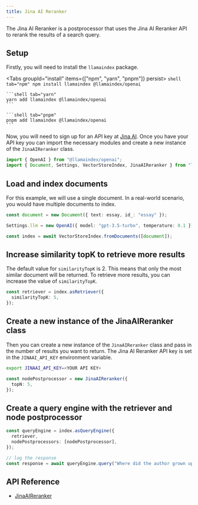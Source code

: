 ```yaml
---
title: Jina AI Reranker
---
```


The Jina AI Reranker is a postprocessor that uses the Jina AI Reranker API to rerank the results of a search query.

## Setup

Firstly, you will need to install the `llamaindex` package.


<Tabs groupId="install" items={["npm", "yarn", "pnpm"]} persist>
	```shell tab="npm"
	npm install llamaindex @llamaindex/openai
	```

	```shell tab="yarn"
	yarn add llamaindex @llamaindex/openai
	```

	```shell tab="pnpm"
	pnpm add llamaindex @llamaindex/openai
	```
</Tabs>


Now, you will need to sign up for an API key at [Jina AI](https://jina.ai/reranker). Once you have your API key you can import the necessary modules and create a new instance of the `JinaAIReranker` class.

```ts
import { OpenAI } from "@llamaindex/openai";
import { Document, Settings, VectorStoreIndex, JinaAIReranker } from "llamaindex";
```

## Load and index documents

For this example, we will use a single document. In a real-world scenario, you would have multiple documents to index.

```ts
const document = new Document({ text: essay, id_: "essay" });

Settings.llm = new OpenAI({ model: "gpt-3.5-turbo", temperature: 0.1 });

const index = await VectorStoreIndex.fromDocuments([document]);
```

## Increase similarity topK to retrieve more results

The default value for `similarityTopK` is 2. This means that only the most similar document will be returned. To retrieve more results, you can increase the value of `similarityTopK`.

```ts
const retriever = index.asRetriever({
  similarityTopK: 5,
});
```

## Create a new instance of the JinaAIReranker class

Then you can create a new instance of the `JinaAIReranker` class and pass in the number of results you want to return.
The Jina AI Reranker API key is set in the `JINAAI_API_KEY` environment variable.

```bash
export JINAAI_API_KEY=<YOUR API KEY>
```

```ts
const nodePostprocessor = new JinaAIReranker({
  topN: 5,
});
```

## Create a query engine with the retriever and node postprocessor

```ts
const queryEngine = index.asQueryEngine({
  retriever,
  nodePostprocessors: [nodePostprocessor],
});

// log the response
const response = await queryEngine.query("Where did the author grown up?");
```

## API Reference

- [JinaAIReranker](/docs/api/classes/JinaAIReranker)
